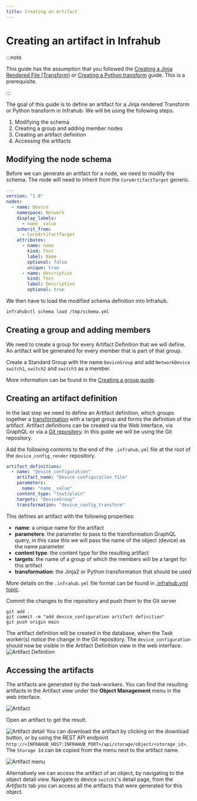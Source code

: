 ```yaml
---
title: Creating an Artifact
---
```



# Creating an artifact in Infrahub

:::note

This guide has the assumption that you followed the [Creating a Jinja Rendered File (Transform)](./jinja2-transform.mdx) or [Creating a Python transform](./python-transform.mdx) guide. This is a prerequisite.

:::

The goal of this guide is to define an artifact for a Jinja rendered Transform or Python transform in Infrahub. We will be using the following steps.

1. Modifying the schema
2. Creating a group and adding member nodes
2. Creating an artifact definition
3. Accessing the artifacts

## Modifying the node schema

Before we can generate an artifact for a node, we need to modify the schema. The node will need to inherit from the `CoreArtifactTarget` generic.

```yaml
---
version: "1.0"
nodes:
  - name: Device
    namespace: Network
    display_labels:
      - name__value
    inherit_from:
      - CoreArtifactTarget
    attributes:
      - name: name
        kind: Text
        label: Name
        optional: false
        unique: true
      - name: description
        kind: Text
        label: Description
        optional: true
```

We then have to load the modified schema definition into Infrahub.

```bash
infrahubctl schema load /tmp/schema.yml
```

## Creating a group and adding members

We need to create a group for every Artifact Definition that we will define. An artifact will be generated for every member that is part of that group.

Create a Standard Group with the name `DeviceGroup` and add `NetworkDevice` `switch1`, `switch2` and `switch3` as a member.

More information can be found in the [Creating a group guide](./groups.mdx).

<center>
  <ReactPlayer url='https://www.youtube.com/watch?v=ASGMKZVLCbY' light />
</center>

## Creating an artifact definition

In the last step we need to define an Artifact definition, which groups together a [transformation](../topics/transformation.mdx) with a target group and forms the definition of the artifact. Artifact definitions can be created via the Web Interface, via GraphQL or via a [Git repository](../topics/repository.mdx). In this guide we will be using the Git repository.

Add the following contents to the end of the `.infrahub.yml` file at the root of the `device_config_render` repository.

```yaml
artifact_definitions:
  - name: "device_configuration"
    artifact_name: "Device configuration file"
    parameters:
      name: "name__value"
    content_type: "text/plain"
    targets: "DeviceGroup"
    transformation: "device_config_transform"
```

This defines an artifact with the following properties:

- **name**: a unique name for the artifact
- **parameters**: the parameter to pass to the transformation GraphQL query, in this case this we will pass the name of the object (device) as the name parameter
- **content type**: the content type for the resulting artifact
- **targets**: the name of a group of which the members will be a target for this artifact
- **transformation**: the Jinja2 or Python transformation that should be used

More details on the `.infrahub.yml` file format can be found in [.infrahub.yml topic](../topics/infrahub-yml.mdx).

Commit the changes to the repository and push them to the Git server

```shell
git add .
git commit -m "add device_configuration artifact definition"
git push origin main
```

The artifact definition will be created in the database, when the Task worker(s) notice the change in the Git repository. The `device_configuration` should now be visible in the Artifact Definition view in the web interface.
![Artifact Definition](../media/guides/artifact/artifact_definition.png)

## Accessing the artifacts

The artifacts are generated by the task-workers. You can find the resulting artifacts in the Artifact view under the **Object Management** menu in the web interface.

![Artifact](../media/guides/artifact/artifact_view.png)

Open an artifact to get the result.

![Artifact detail](../media/guides/artifact/artifact_detail.png)
You can download the artifact by clicking on the download button, or by using the REST API endpoint `http://<INFRAHUB_HOST:INFRAHUB_PORT>/api/storage/object/<storage_id>`. The `Storage Id` can be copied from the menu next to the artifact name.

![Artifact menu](../media/guides/artifact/artifact_menu.png)

Alternatively we can access the artifact of an object, by navigating to the object detail view. Navigate to device `switch1`'s detail page, from the *Artifacts* tab you can access all the artifacts that were generated for this object.
